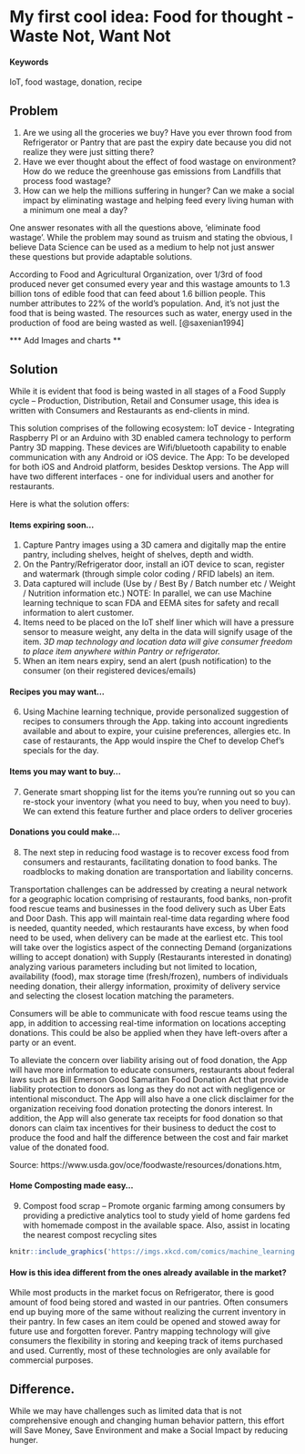 # My first cool idea: Food for thought - Waste Not, Want Not

#### Keywords {-}

IoT, food wastage, donation, recipe

## Problem

1.  Are we using all the groceries we buy? Have you ever thrown food from Refrigerator or Pantry that are past the expiry date because you did not realize they were just sitting there? 
2.  Have we ever thought about the effect of food wastage on environment? How do we reduce the greenhouse gas emissions from Landfills that process food wastage?
3.  How can we help the millions suffering in hunger? Can we make a social impact by eliminating wastage and helping feed every living human with a minimum one meal a day?  

One answer resonates with all the questions above, ‘eliminate food wastage’. While the problem may sound as truism and stating the obvious, I believe Data Science can be used as a medium to help not just answer these questions but provide adaptable solutions.

According to Food and Agricultural Organization, over 1/3rd of food produced never get consumed every year and this wastage amounts to 1.3 billion tons of edible food that can feed about 1.6 billion people. This number attributes to 22% of the world’s population. And, it’s not just the food that is being wasted. The resources such as water, energy used in the production of food are being wasted as well. [@saxenian1994]

*** Add Images and charts **

## Solution

While it is evident that food is being wasted in all stages of a Food Supply cycle – Production, Distribution, Retail and Consumer usage, this idea is written with Consumers and Restaurants as end-clients in mind. 

This solution comprises of the following ecosystem: 
IoT device - Integrating Raspberry PI or an Arduino with 3D enabled camera technology to perform Pantry 3D mapping. These devices are Wifi/bluetooth capability to enable communication with any Android or iOS device. 
The App: To be developed for both iOS and Android platform, besides Desktop versions. The App will have two different interfaces - one for individual users and another for restaurants.

Here is what the solution offers:

#### Items expiring soon… 
1.	 Capture Pantry images using a 3D camera and digitally map the entire pantry, including shelves, height of shelves, depth and width.
2.	 On the Pantry/Refrigerator door, install an iOT device to scan, register and watermark (through simple color coding / RFID labels) an item. 
3.	 Data captured will include (Use by / Best By / Batch number etc / Weight / Nutrition information etc.) NOTE: In parallel, we can use Machine learning technique to scan FDA and EEMA sites for safety and recall information to alert customer.
4.	 Items need to be placed on the IoT shelf liner which will have a pressure sensor to measure weight, any delta in the data will signify usage of the item. *3D map technology and location data will give consumer freedom to place item anywhere within Pantry or refrigerator.*
5.	 When an item nears expiry, send an alert (push notification) to the consumer (on their registered devices/emails)


#### Recipes you may want…
6.	 Using Machine learning technique, provide personalized suggestion of recipes to consumers through the App. taking into account ingredients available and about to expire, your cuisine preferences, allergies etc. In case of restaurants, the App would inspire the Chef to develop Chef's specials for the day.

#### Items you may want to buy…
7.	 Generate smart shopping list for the items you’re running out so you can re-stock your inventory (what you need to buy, when you need to buy). We can extend this feature further and place orders to deliver groceries

#### Donations you could make…
8.  The next step in reducing food wastage is to recover excess food from consumers and restaurants, facilitating donation to food banks. The roadblocks to making donation are transportation and liability concerns.

Transportation challenges can be addressed by creating a neural network for a geographic location comprising of restaurants, food banks, non-profit food rescue teams and businesses in the food delivery such as Uber Eats and Door Dash. This app will maintain real-time data regarding where food is needed, quantity needed, which restaurants have excess, by when food need to be used, when delivery can be made at the earliest etc. This tool will take over the logistics aspect of the connecting Demand (organizations willing to accept donation) with Supply (Restaurants interested in donating) analyzing various parameters including but not limited to location, availability (food), max storage time (fresh/frozen), numbers of individuals needing donation, their allergy information, proximity of delivery service and selecting the closest location matching the parameters.

Consumers will be able to communicate with food rescue teams using the app, in addition to accessing real-time information on locations accepting donations. This could be also be applied when they have left-overs after a party or an event.

To alleviate the concern over liability arising out of food donation, the App will have more information to educate consumers, restaurants about federal laws such as Bill Emerson Good Samaritan Food Donation Act that provide liability protection to donors as long as they do not act with negligence or intentional misconduct. The App will also have a one click disclaimer for the organization receiving food donation protecting the donors interest. In addition, the App will also generate tax receipts for food donation so that donors can claim tax incentives for their business to deduct the cost to produce the food and half the difference between the cost and  fair market value of the donated food.  

Source: https://www.usda.gov/oce/foodwaste/resources/donations.htm, 

#### Home Composting made easy...
9.  Compost food scrap – Promote organic farming among consumers by providing a predictive analytics tool to study yield of home gardens fed with homemade compost in the available space. Also, assist in locating the nearest compost recycling sites
<!-- ...or include images directly from the web. Cite your sources! -->
```r
knitr::include_graphics('https://imgs.xkcd.com/comics/machine_learning.png')
```
 
#### How is this idea different from the ones already available in the market?
While most products in the market focus on Refrigerator, there is good amount of food being stored and wasted in our pantries. Often consumers end up buying more of the same without realizing the current inventory in their pantry. In few cases an item could be opened and stowed away for future use and forgotten forever. Pantry mapping technology will give consumers the flexibility in storing and keeping track of items purchased and used.  Currently, most of these technologies are only available for commercial purposes. 

## Difference.

While we may have challenges such as limited data that is not comprehensive enough and changing human behavior pattern, this effort will Save Money, Save Environment and make a Social Impact by reducing hunger.
